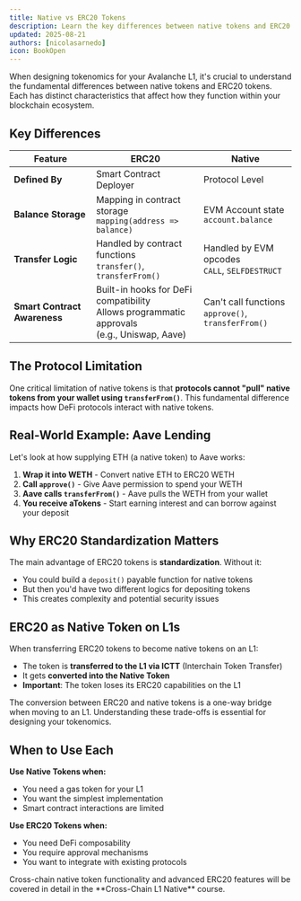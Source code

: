 ```yaml
---
title: Native vs ERC20 Tokens
description: Learn the key differences between native tokens and ERC20 tokens on Avalanche L1s
updated: 2025-08-21
authors: [nicolasarnedo]
icon: BookOpen
---
```


When designing tokenomics for your Avalanche L1, it's crucial to understand the fundamental differences between native tokens and ERC20 tokens. Each has distinct characteristics that affect how they function within your blockchain ecosystem.

## Key Differences

| Feature | ERC20 | Native |
|---------|-------|--------|
| **Defined By** | Smart Contract Deployer | Protocol Level |
| **Balance Storage** | Mapping in contract storage<br/>`mapping(address => balance)` | EVM Account state<br/>`account.balance` |
| **Transfer Logic** | Handled by contract functions<br/>`transfer()`, `transferFrom()` | Handled by EVM opcodes<br/>`CALL`, `SELFDESTRUCT` |
| **Smart Contract Awareness** | Built-in hooks for DeFi compatibility<br/>Allows programmatic approvals<br/>(e.g., Uniswap, Aave) | Can't call functions<br/>`approve()`, `transferFrom()` |

## The Protocol Limitation

One critical limitation of native tokens is that **protocols cannot "pull" native tokens from your wallet using `transferFrom()`**. This fundamental difference impacts how DeFi protocols interact with native tokens.

## Real-World Example: Aave Lending

Let's look at how supplying ETH (a native token) to Aave works:

1. **Wrap it into WETH** - Convert native ETH to ERC20 WETH
2. **Call `approve()`** - Give Aave permission to spend your WETH
3. **Aave calls `transferFrom()`** - Aave pulls the WETH from your wallet
4. **You receive aTokens** - Start earning interest and can borrow against your deposit

## Why ERC20 Standardization Matters

The main advantage of ERC20 tokens is **standardization**. Without it:
- You could build a `deposit()` payable function for native tokens
- But then you'd have two different logics for depositing tokens
- This creates complexity and potential security issues

## ERC20 as Native Token on L1s

When transferring ERC20 tokens to become native tokens on an L1:
- The token is **transferred to the L1 via ICTT** (Interchain Token Transfer)
- It gets **converted into the Native Token**
- **Important**: The token loses its ERC20 capabilities on the L1

<Callout type="info">
The conversion between ERC20 and native tokens is a one-way bridge when moving to an L1. Understanding these trade-offs is essential for designing your tokenomics.
</Callout>

## When to Use Each

**Use Native Tokens when:**
- You need a gas token for your L1
- You want the simplest implementation
- Smart contract interactions are limited

**Use ERC20 Tokens when:**
- You need DeFi composability
- You require approval mechanisms
- You want to integrate with existing protocols

<Callout type="tip">
Cross-chain native token functionality and advanced ERC20 features will be covered in detail in the **Cross-Chain L1 Native** course.
</Callout>